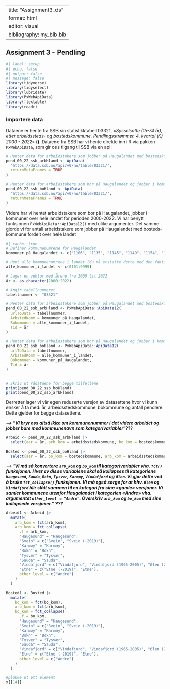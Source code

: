```r

```

---
title: "Assignment3_ds"
format: html
editor: visual
bibliography: my_bib.bib
---

## **Assignment 3 -** **Pendling**

```r
#| label: setup 
#| echo: false
#| output: false
#| message: false
library(tidyverse)
library(tidyselect)
library(lubridate)
library(PxWebApiData)
library(flextable)
library(readr)
```

### Importere data

Dataene er hente fra SSB sin statistikktabell 03321, «*Sysselsatte (15-74 år), etter arbeidssteds- og bostedskommune. Pendlingsstrømmer. 4. kvartal (K) 2000 - 2022*» **()**.
Dataene fra SSB har vi hente direkte inn i R via pakken `PxWebApiData`, som gir oss tilgang til SSB via en api:

```r
# Henter data for arbeidstakere som jobber på Haugalandet med bostedskommune fordelt over hele landet
pend_00_22_ssb_arbHland <- ApiData(
  "https://data.ssb.no/api/v0/no/table/03321/", 
  returnMetaFrames = TRUE
)
```

```r
# Henter data for arbeidstakere som bor på Haugalandet og jobber i kommuner over hele landet
pend_00_22_ssb_boHland <- ApiData(
  "https://data.ssb.no/api/v0/no/table/03321/", 
  returnMetaFrames = TRUE
)
```

Videre har vi hentet arbeidstakere som bor på Haugalandet, jobber i kommuner over hele landet for perioden 2000-2022.
Vi har benytt funksjonen `PxWebApiData::ApiData12()` med ulike argumenter.
Det samme gjorde vi for antall arbeidstakere som jobber på Haugalandet med bosteds-kommune fordelt over hele landet

```r
#| cache: true
# Definer kommunenumrene for Haugalandet
kommuner_på_Haugalandet <- c("1106", "1135", "1145", "1149", "1154", "1159", "1160", "4611", "4612", "1211", "1216")

# Hent alle kommunenumrene i landet (du må erstatte dette med den faktiske listen)
alle_kommuner_i_landet <- c(0101:9999)

# Lager en vektor med årene fra 2000 til 2022
år <- as.character(2000:2022)

# Angir tabellnummeret 
tabellnummer <- "03321"

# Henter data for arbeidstakere som jobber på Haugalandet med bostedskommune fordelt over hele landet
pend_00_22_ssb_arbHland <- PxWebApiData::ApiData12(
  urlToData = tabellnummer,
  ArbstedKomm = kommuner_på_Haugalandet,
  Bokommuen = alle_kommuner_i_landet,
  Tid = år
)

# Henter data for arbeidstakere som bor på Haugalandet og jobber i kommuner over hele landet
pend_00_22_ssb_boHland <- PxWebApiData::ApiData12(
  urlToData = tabellnummer,
  ArbstedKomm = alle_kommuner_i_landet,
  Bokommuen = kommuner_på_Haugalandet,
  Tid = år
)


# Skriv ut rådataene for begge tilfellene
print(pend_00_22_ssb_boHland)
print(pend_00_22_ssb_arbHland)
```

Derretter lager vi vår egen reduserte versjon av datasettene hvor vi kunn ønsker å ta med: år, arbeidsstedskommune, bokommune og antall pendlere.
Dette gjelder for begge datasettene.

**\--\> "*Vi bryr oss altså ikke om kommunenummer i det videre arbeidet og jobber bare med kommunenavn som kategorivariabler*"??**?

```r
Arbeid <- pend_00_22_ssb_arbHland |> 
  select(aar = år, arb_kom = arbeidsstedskommune, bo_kom = bostedskommune, pendlere = value)
```

```r
Bosted <- pend_00_22_ssb_boHland |> 
  select(aar = år, bo_kom = bostedskommune, arb_kom = arbeidsstedskommune, pendlere = value)
```

\--\> "***Vi må så konvertere `arb_kom` og `bo_kom` til kategorivariabler vha. `fct()` funksjonen. Hver av disse variablene skal så kollapses til kategoriene `Haugesund`, `Sauda`, `Bokn`, `Tysvær`, `Karmøy`, `Vindafjord` og `Ølen`. Vi gjør dette ved å bruke `fct_collapse()` funksjonen. Vi må også sørge for at hhv. `Ølen` og `Vindafjord` blir slått sammen til en kategori fra sine «gamle» versjoner. Vi samler kommunene utenfor Haugalandet i kategorien «Andre» vha. argumentet `other_level = "Andre"`. Overskriv `arb_kom` og `bo_kom` med sine kollapsede versjoner." ???***

```r
Arbeid1 <- Arbeid |> 
  mutate(
    arb_kom = fct(arb_kom),
    arb_kom = fct_collapse(
      .f = arb_kom,
      "Haugesund" = "Haugesund",
      "Sveio" = c("Sveio", "Sveio (-2019)"),
      "Karmøy" = "Karmøy",
      "Bokn" = "Bokn",
      "Tysvær" = "Tysvær",
      "Sauda" = "Sauda",
      "Vindafjord" = c("Vindafjord", "Vindafjord (1965-2005)", "Ølen (2002-2005)"),
      "Etne" = c("Etne (-2019)", "Etne"),
      other_level = c("Andre")
    )
  ) 
```

```r
Bosted1 <- Bosted |> 
  mutate(
    bo_kom = fct(bo_kom),
    arb_kom = fct(arb_kom),
    bo_kom = fct_collapse(
      .f = bo_kom,
      "Haugesund" = "Haugesund",
      "Sveio" = c("Sveio", "Sveio (-2019)"),
      "Karmøy" = "Karmøy",
      "Bokn" = "Bokn",
      "Tysvær" = "Tysvær",
      "Sauda" = "Sauda",
      "Vindafjord" = c("Vindafjord", "Vindafjord (1965-2005)", "Ølen (2002-2005)"),
      "Etne" = c("Etne (-2019)", "Etne"),
      other_level = c("Andre")
    )
  ) 
```

```r
#plukke ut ett element
x[[14]]
```
